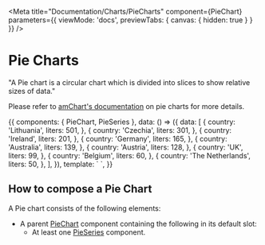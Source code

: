 
<Meta
  title="Documentation/Charts/PieCharts"
  component={PieChart}
  parameters={{ viewMode: 'docs', previewTabs: { canvas: { hidden: true } } }}
/>

# Pie Charts

"A Pie chart is a circular chart which is divided into slices to show relative sizes of data."

Please refer to [amChart's documentation](https://www.amcharts.com/docs/v4/chart-types/pie-chart/) on pie charts for more details.

<Preview>
  <Story name="Documentation" inline={true}>
    {{
      components: { PieChart, PieSeries },
      data: () => ({
        data: [
          {
            country: 'Lithuania',
            liters: 501,
          },
          {
            country: 'Czechia',
            liters: 301,
          },
          {
            country: 'Ireland',
            liters: 201,
          },
          {
            country: 'Germany',
            liters: 165,
          },
          {
            country: 'Australia',
            liters: 139,
          },
          {
            country: 'Austria',
            liters: 128,
          },
          {
            country: 'UK',
            liters: 99,
          },
          {
            country: 'Belgium',
            liters: 60,
          },
          {
            country: 'The Netherlands',
            liters: 50,
          },
        ],
      }),
      template: `
        <pie-chart :data="data" :inner-radius="0" >
            <pie-series category-prop="country" value-prop="liters" />
        </pie-chart>
  `,
    }}
  </Story>
</Preview>

## How to compose a Pie Chart

A Pie chart consists of the following elements:

- A parent [PieChart](?path=/docs/documentation-chart-components-piechart--page) component containing the following in its default slot:
  - At least one [PieSeries](?path=/docs/documentation-chart-components-subcomponents-series-pieseries--page) component.
